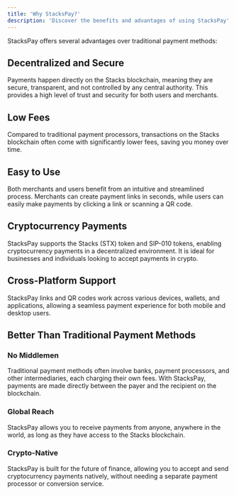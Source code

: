 ```yaml
---
title: 'Why StacksPay?'
description: 'Discover the benefits and advantages of using StacksPay'
---
```


StacksPay offers several advantages over traditional payment methods:

## Decentralized and Secure
Payments happen directly on the Stacks blockchain, meaning they are secure, transparent, and not controlled by any central authority. This provides a high level of trust and security for both users and merchants.

## Low Fees
Compared to traditional payment processors, transactions on the Stacks blockchain often come with significantly lower fees, saving you money over time.

## Easy to Use
Both merchants and users benefit from an intuitive and streamlined process. Merchants can create payment links in seconds, while users can easily make payments by clicking a link or scanning a QR code.

## Cryptocurrency Payments
StacksPay supports the Stacks (STX) token and SIP-010 tokens, enabling cryptocurrency payments in a decentralized environment. It is ideal for businesses and individuals looking to accept payments in crypto.

## Cross-Platform Support
StacksPay links and QR codes work across various devices, wallets, and applications, allowing a seamless payment experience for both mobile and desktop users.

## Better Than Traditional Payment Methods

### No Middlemen
Traditional payment methods often involve banks, payment processors, and other intermediaries, each charging their own fees. With StacksPay, payments are made directly between the payer and the recipient on the blockchain.

### Global Reach
StacksPay allows you to receive payments from anyone, anywhere in the world, as long as they have access to the Stacks blockchain.

### Crypto-Native
StacksPay is built for the future of finance, allowing you to accept and send cryptocurrency payments natively, without needing a separate payment processor or conversion service.